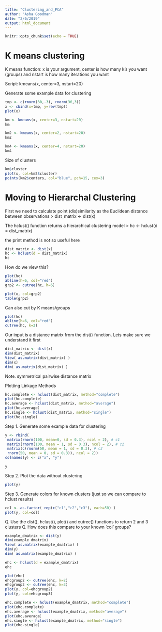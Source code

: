 ```yaml
---
title: "Clustering_and_PCA"
author: "Asha Goodman"
date: "2/6/2019"
output: html_document
---
```


```r
knitr::opts_chunk$set(echo = TRUE)
```
# K means clustering
K means function: x is your argument, center is how many k's you want (groups) and nstart is how many iterations you want

 Script: kmeans(x, center=3, nstart=20)

Generate some example data for clustering
```r
tmp <- c(rnorm(30,-3), rnorm(30,3))
x <- cbind(x=tmp, y=rev(tmp))
plot(x)

```
```r
km <- kmeans(x, center=3, nstart=20)
km
```
```r
km2 <- kmeans(x, center=2, nstart=20)
km2
```

```r

km4 <- kmeans(x, center=4, nstart=20)
km4
```
Size of clusters
```r
km$cluster
plot(x, col=km2$cluster)
points(km2$centers, col="blue", pch=15, cex=3)
```

# Moving to Hierarchal Clustering

First we need to calculate point (dis)similarity as the Euclidean distance between observations > dist_matrix <- dist(x)

The hclust() function returns a hierarchical clustering model
> hc <- hclust(d = dist_matrix) 

the print method is not so useful here

```r
dist_matrix <- dist(x)
hc <- hclust(d = dist_matrix)
hc
```
How do we view this?
```r
plot(hc)
abline(h=6, col="red")
grp2 <- cutree(hc, h=6)
```


```r
plot(x, col=grp2)
table(grp2)
```
Can also cut by K means/groups
```r
plot(hc)
abline(h=6, col="red")
cutree(hc, k=2)
```






Our input is a distance matrix from the dist() function. Lets make sure we understand it first

```r
dist_matrix <- dist(x)
dim(dist_matrix)
View( as.matrix(dist_matrix) )
dim(x)
dim( as.matrix(dist_matrix) )
```
Note. symmetrical pairwise distance matrix

Plotting Linkage Methods
```r
hc.complete <- hclust(dist_matrix, method="complete")
plot(hc.complete)
hc.average <- hclust(dist_matrix, method="average")
plot(hc.average)
hc.single <- hclust(dist_matrix, method="single")
plot(hc.single)
```

Step 1. Generate some example data for clustering
```r
y <- rbind(
 matrix(rnorm(100, mean=0, sd = 0.3), ncol = 2), # c1
 matrix(rnorm(100, mean = 1, sd = 0.3), ncol = 2), # c2
 matrix(c(rnorm(50, mean = 1, sd = 0.3), # c3
 rnorm(50, mean = 0, sd = 0.3)), ncol = 2))
colnames(y) <- c("x", "y")

y
```

Step 2. Plot the data without clustering
```r
plot(y)
```
Step 3. Generate colors for known clusters
(just so we can compare to hclust results)
```r
col <- as.factor( rep(c("c1","c2","c3"), each=50) )
plot(y, col=col)
```

Q. Use the dist(), hclust(), plot() and cutree()
 functions to return 2 and 3 clusters
Q. How does this compare to your known 'col' groups?
```r
example_dmatrix <- dist(y)
dim(example_dmatrix)
View( as.matrix(example_dmatrix) )
dim(y)
dim( as.matrix(example_dmatrix) )

ehc <- hclust(d = example_dmatrix)
ehc

```

```r
plot(ehc)
ehcgroup2 <- cutree(ehc, k=2)
ehcgroup3 <- cutree(ehc, k=3)
plot(y, col=ehcgroup2)
plot(y, col=ehcgroup3)

ehc.complete <- hclust(example_dmatrix, method="complete")
plot(ehc.complete)
ehc.average <- hclust(example_dmatrix, method="average")
plot(ehc.average)
ehc.single <- hclust(example_dmatrix, method="single")
plot(ehc.single)

```

